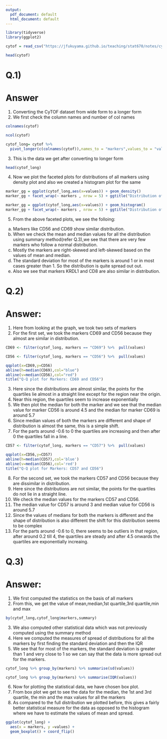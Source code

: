 ---
output:
  pdf_document: default
  html_document: default
---

```{r}
library(tidyverse)
library(ggplot2)
```


```{r}
cytof = read_csv("https://jfukuyama.github.io/teaching/stat670/notes/cytof_one_experiment.csv")
```


```{r}
head(cytof)
```


# Q.1)

# Answer

1. Converting the CyTOF dataset from wide form to a longer form
2. We first check the column names and number of col names

```{r}
colnames(cytof)
```
```{r}
ncol(cytof)
```




```{r}
cytof_long= cytof %>%
  pivot_longer(c(colnames(cytof)),names_to = "markers",values_to = "values")
```


3. This is the data we get after converting to longer form

```{r}
head(cytof_long)
```

4. Now we plot the faceted plots for distributions of all markers using density plot and
also we created a histogram plot for the same

```{r}
marker_gg = ggplot(cytof_long,aes(x=values)) + geom_density()
marker_gg + facet_wrap(~ markers , nrow = 5) + ggtitle("Distribution of markers")
```


```{r}
marker_gg = ggplot(cytof_long,aes(x=values)) + geom_histogram()
marker_gg + facet_wrap(~ markers , nrow = 5) + ggtitle("Distribution of markers")
```

5. From the above faceted plots, we see the folloing:
  a. Markers like CD56 and CD69 show similar distribution.
  b. When we check the mean and median values for all the distribution using summary method(refer Q.3),we see that there are very few markers who follow a normal distribution.
  c. Mostly the markers are right-skewed and left-skewed based on the values of mean and median.
  d. The standard deviation for most of the markers is around 1 or in most cases greater than 1. So the distribution is quite spread out out.
  e. Also we see that markers KRDL1 and CD8 are also similar in distribution.




# Q.2)

# Answer:

1. Here from looking at the graph, we took two sets of markers
2. For the first set, we took the markers CD69 and CD56 because they almost are 
similar in distribution.


```{r}
CD69 <- filter(cytof_long, markers == "CD69") %>%  pull(values)
```


```{r}
CD56 <- filter(cytof_long, markers == "CD56") %>%  pull(values)
```


```{r}
qqplot(x=CD69,y=CD56)
abline(h=median(CD69),col="blue")
abline(v=median(CD56),col="red")
title("Q-Q plot for Markers: CD69 and CD56")
```
3. Here since the distributions are almost similar, the points for the quartiles lie
almost in a straight line except for the region near the origin.
4. Near this region, the quartiles seem to increase exponentially
5. We then plot the median for both the marker and we see that the median value for marker
CD56 is around 4.5 and the median for marker CD69 is around 5.7
6. Since median values of both the markers are different and shape of distribution is almost
the same, this is a simple shift.
7. For the parts around -0.6 to 0 the quartiles are increasing and then after 0 the quartiles fall in a line.


```{r}
CD57 <- filter(cytof_long, markers == "CD57") %>%  pull(values)
```

```{r}
qqplot(x=CD56,y=CD57)
abline(h=median(CD57),col='blue')
abline(v=median(CD56),col='red')
title("Q-Q plot for Markers: CD57 and CD56")

```
8. For the second set, we took the markers CD57 and CD56 because they are 
dissimilar in distribution.
9. Here since the distributions are not similar, the points for the quartiles do not lie
in a straight line.
10. We check the median values for the markers CD57 and CD56.
11. The median value for CD57 is around 3 and median value for CD56 is around 5.7
12. Since the values of medians for both the markers is different and the shape of distribution is also different the shift for this distribution seems to be complex
13. For the parts around -0.6 to 0, there seems to be outliers in that region, after around 0.2 till 4, the quartiles are steady and after 4.5 onwards the quartiles are exponentially increaing.


# Q.3)

# Answer:
1. We first computed the statistics on the basis of all markers
2. From this, we get the value of mean,median,1st quartile,3rd quartile,min and max

```{r}
by(cytof_long,cytof_long$markers,summary)
```
3. We also computed other statistical data which was not previously computed using the summary method 
4. Here we computed the measures of spread of distributions for all the markers by first
finding the standard deviation and then the IQR
5. We see that for most of the markers, the standard deviation is greater than 1 and very close to 1 so we can say that the data is more spread out for the markers.

```{r}
cytof_long %>% group_by(markers) %>% summarise(sd(values)) 
```

```{r}
cytof_long %>% group_by(markers) %>% summarise(IQR(values)) 
```

6. Now for plotting the statistical data, we have chosen box plot.
7. From box plot we get to see the data for the median, the 1st and 3rd quartile, the min and the max values for all the markers
8. As compared to the full distribution we plotted before, this gives a fairly better statistical measure for the data as opposed to the histogram where we have to estimate the values of mean and spread.


```{r}
ggplot(cytof_long) +
  aes(x = markers, y =values) +
  geom_boxplot() + coord_flip()
```

